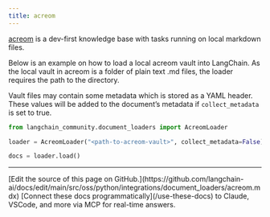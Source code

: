 ```yaml
---
title: acreom
---
```


[acreom](https://acreom.com) is a dev-first knowledge base with tasks running on local markdown files.

Below is an example on how to load a local acreom vault into LangChain. As the local vault in acreom is a folder of plain text .md files, the loader requires the path to the directory.

Vault files may contain some metadata which is stored as a YAML header. These values will be added to the document’s metadata if `collect_metadata` is set to true.

```python
from langchain_community.document_loaders import AcreomLoader
```

```python
loader = AcreomLoader("<path-to-acreom-vault>", collect_metadata=False)
```

```python
docs = loader.load()
```

---

<Callout icon="pen-to-square" iconType="regular">
    [Edit the source of this page on GitHub.](https://github.com/langchain-ai/docs/edit/main/src/oss/python/integrations/document_loaders/acreom.mdx)
</Callout>
<Tip icon="terminal" iconType="regular">
    [Connect these docs programmatically](/use-these-docs) to Claude, VSCode, and more via MCP for    real-time answers.
</Tip>
